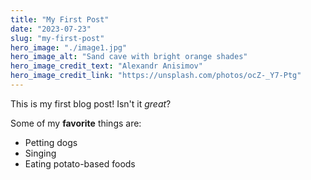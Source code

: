```yaml
---
title: "My First Post"
date: "2023-07-23"
slug: "my-first-post"
hero_image: "./image1.jpg"
hero_image_alt: "Sand cave with bright orange shades"
hero_image_credit_text: "Alexandr Anisimov"
hero_image_credit_link: "https://unsplash.com/photos/ocZ-_Y7-Ptg"
---
```


This is my first blog post! Isn't it *great*?

Some of my **favorite** things are:

* Petting dogs
* Singing
* Eating potato-based foods